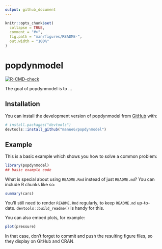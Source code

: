 ```yaml
---
output: github_document
---
```


<!-- README.md is generated from README.Rmd. Please edit that file -->

```r
knitr::opts_chunk$set(
  collapse = TRUE,
  comment = "#>",
  fig.path = "man/figures/README-",
  out.width = "100%"
)
```

# popdynmodel

<!-- badges: start -->
[![R-CMD-check](https://github.com/manue6/popdynmodel/actions/workflows/R-CMD-check.yaml/badge.svg)](https://github.com/manue6/popdynmodel/actions/workflows/R-CMD-check.yaml)
<!-- badges: end -->

The goal of popdynmodel is to ...

## Installation

You can install the development version of popdynmodel from [GitHub](https://github.com/) with:

``` r
# install.packages("devtools")
devtools::install_github("manue6/popdynmodel")
```

## Example

This is a basic example which shows you how to solve a common problem:

```r
library(popdynmodel)
## basic example code
```

What is special about using `README.Rmd` instead of just `README.md`? You can include R chunks like so:

```r
summary(cars)
```

You'll still need to render `README.Rmd` regularly, to keep `README.md` up-to-date. `devtools::build_readme()` is handy for this.

You can also embed plots, for example:

```r
plot(pressure)
```

In that case, don't forget to commit and push the resulting figure files, so they display on GitHub and CRAN.
